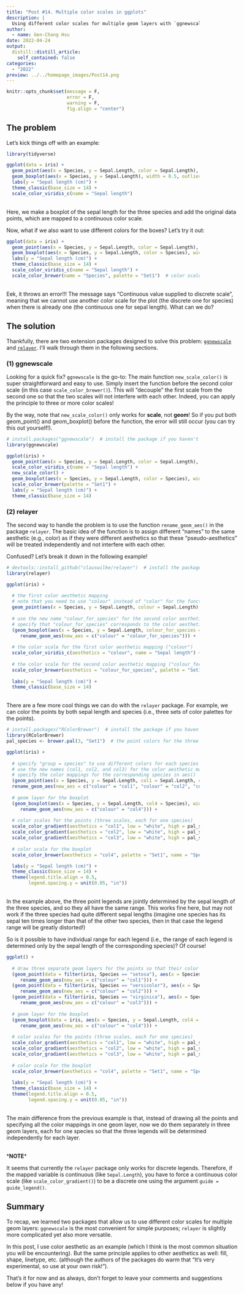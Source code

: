 ```yaml
---
title: "Post #14. Multiple color scales in ggplots"
description: |
  Using different color scales for multiple geom layers with `ggnewscale` and `relayer`
author:
  - name: Gen-Chang Hsu
date: 2022-04-24
output:
  distill::distill_article:
    self_contained: false
categories:
  - "2022"
preview: ../../homepage_images/Post14.png
---
```


<!-- Webpage style -->
<style>
d-article a {
    color: #2780e3 !important;
    border-bottom: none !important;
}

d-article a:hover {
    color: #2780e3 !important;
    border-bottom: 2px solid !important;
}

d-byline {
    margin-left: -10% !important;
}

d-title {
    margin-left: -10%;
}

d-title h1{
    font-size: 45px;
    width: 130%;
}

d-article {
    margin-left: -10%;
}

p {
    width: 120%;
}

d-article h2 {
    width: 120%;
}

d-article h3 {
  width: 120%;
  font-size: 28px;
}

div.article-footer{
    width: 120%;
}

d-article div.sourceCode { 
    width: 120% !important;
}

d-article pre { 
    width: 120% !important;
}

div.l-body {
    width: 120% !important;
}

div.l-body img {
    margin-right: 20% !important;
}

</style>

```r
knitr::opts_chunk$set(message = F, 
                      error = F, 
                      warning = F,
                      fig.align = "center")

```

<!-- Start of the article -->

## The problem

Let's kick things off with an example:

```r
library(tidyverse)

ggplot(data = iris) + 
  geom_point(aes(x = Species, y = Sepal.Length, color = Sepal.Length), position = position_jitter(width = 0.1)) + 
  geom_boxplot(aes(x = Species, y = Sepal.Length), width = 0.5, outlier.color = NA, fill = NA) + 
  labs(y = "Sepal length (cm)") + 
  theme_classic(base_size = 14) + 
  scale_color_viridis_c(name = "Sepal length")

```

<br>
Here, we make a boxplot of the sepal length for the three species and add the original data points, which are mapped to a continuous color scale.

Now, what if we also want to use different colors for the boxes? Let's try it out:

```r
ggplot(data = iris) + 
  geom_point(aes(x = Species, y = Sepal.Length, color = Sepal.Length), position = position_jitter(width = 0.1)) + 
  geom_boxplot(aes(x = Species, y = Sepal.Length, color = Species), width = 0.5, outlier.color = NA, fill = NA) +  # map species to color
  labs(y = "Sepal length (cm)") + 
  theme_classic(base_size = 14) + 
  scale_color_viridis_c(name = "Sepal length") + 
  scale_color_brewer(name = "Species", palette = "Set1")  # color scale for species

```

<br>
Eek, it throws an error!!! The message says "Continuous value supplied to discrete scale", meaning that we cannot use another color scale for the plot (the discrete one for species) when there is already one (the continuous one for sepal length). 
What can we do?

## The solution

Thankfully, there are two extension packages designed to solve this problem: [`ggnewscale`](https://eliocamp.github.io/ggnewscale/) and [`relayer`](https://github.com/clauswilke/relayer). I'll walk through them in the following sections.

### (1) ggnewscale

Looking for a quick fix? `ggnewscale` is the go-to: The main function `new_scale_color()` is super straightforward and easy to use. Simply insert the function before the second color scale (in this case `scale_color_brewer()`). This will "decouple" the first scale from the second one so that the two scales will not interfere with each other. Indeed, you can apply the principle to three or more color scales! 

By the way, note that `new_scale_color()` only works for **scale**, not **geom**! So if you put both geom_point() and geom_boxplot() before the function, the error will still occur (you can try this out yourself!).

```r
# install.packages("ggnewscale")  # install the package if you haven't
library(ggnewscale)

ggplot(iris) + 
  geom_point(aes(x = Species, y = Sepal.Length, color = Sepal.Length), position = position_jitter(width = 0.1)) + 
  scale_color_viridis_c(name = "Sepal length") + 
  new_scale_color() +
  geom_boxplot(aes(x = Species, y = Sepal.Length, color = Species), width = 0.5, outlier.color = NA, fill = NA) + 
  scale_color_brewer(palette = "Set1") + 
  labs(y = "Sepal length (cm)") + 
  theme_classic(base_size = 14)

```

### (2) relayer

The second way to handle the problem is to use the function `rename_geom_aes()` in the package `relayer`. The basic idea of the function is to assign different "names" to the same aesthetic (e.g., color) as if they were different aesthetics so that these "pseudo-aesthetics" will be treated independently and not interfere with each other. 

Confused? Let's break it down in the following example! 

```r
# devtools::install_github("clauswilke/relayer")  # install the package if you haven't
library(relayer)

ggplot(iris) +
  
  # the first color aesthetic mapping 
  # note that you need to use "colour" instead of "color" for the function to work!
  geom_point(aes(x = Species, y = Sepal.Length, colour = Sepal.Length), position = position_jitter(width = 0.1)) +
  
  # use the new name "colour_for_species" for the second color aesthetic mapping
  # specify that "colour_for_species" corresponds to the color aesthetic in rename_geom_aes()
  (geom_boxplot(aes(x = Species, y = Sepal.Length, colour_for_species = Species), width = 0.5, outlier.color = NA, fill = NA) %>% 
     rename_geom_aes(new_aes = c("colour" = "colour_for_species"))) + 
  
  # the color scale for the first color aesthetic mapping ("colour")
  scale_color_viridis_c(aesthetics = "colour", name = "Sepal length") + 
  
  # the color scale for the second color aesthetic mapping ("colour_for_species")
  scale_color_brewer(aesthetics = "colour_for_species", palette = "Set1", name = "Species") +
  
  labs(y = "Sepal length (cm)") + 
  theme_classic(base_size = 14)

```

<br>
There are a few more cool things we can do with the `relayer` package. For example, we can color the points by both sepal length and species (i.e., three sets of color palettes for the points).    

```r
# install.packages("RColorBrewer")  # install the package if you haven't
library(RColorBrewer)  
pal_species <- brewer.pal(3, "Set1")  # the point colors for the three species

ggplot(iris) +
  
  # specify "group = species" to use different colors for each species
  # use the new names (col1, col2, and col3) for the color aesthetic mappings
  # specify the color mappings for the corresponding species in aes() 
  (geom_point(aes(x = Species, y = Sepal.Length, col1 = Sepal.Length, col2 = Sepal.Length, col3 = Sepal.Length, group = Species), position = position_jitter(width = 0.1)) %>% 
  rename_geom_aes(new_aes = c("colour" = "col1", "colour" = "col2", "colour" = "col3"), aes(colour = case_when(group == 1 ~ col1, group == 2 ~ col2, group == 3 ~ col3)))) +
  
  # geom layer for the boxplot
  (geom_boxplot(aes(x = Species, y = Sepal.Length, col4 = Species), width = 0.5, outlier.color = NA, fill = NA) %>% 
     rename_geom_aes(new_aes = c("colour" = "col4"))) + 
  
  # color scales for the points (three scales, each for one species)
  scale_color_gradient(aesthetics = "col1", low = "white", high = pal_species[1], name = "setosa", guide = guide_legend(order = 1, direction = "horizontal", title.position = "top", keywidth = unit(0.05, "in"))) +
  scale_color_gradient(aesthetics = "col2", low = "white", high = pal_species[2], name = "versicolor", guide = guide_legend(order = 2, direction = "horizontal", title.position = "top", keywidth = unit(0.05, "in"))) +
  scale_color_gradient(aesthetics = "col3", low = "white", high = pal_species[3], name = "virginica", guide = guide_legend(order = 3, direction = "horizontal", title.position = "top", keywidth = unit(0.05, "in"))) +
  
  # color scale for the boxplot
  scale_color_brewer(aesthetics = "col4", palette = "Set1", name = "Species", guide = guide_legend(order = 4, direction = "vertical")) + 

  labs(y = "Sepal length (cm)") + 
  theme_classic(base_size = 14) + 
  theme(legend.title.align = 0.5,
        legend.spacing.y = unit(0.05, "in"))

```

<br>
In the example above, the three point legends are jointly determined by the sepal length of the three species, and so they all have the same range. This works fine here, but may not work if the three species had quite different sepal lengths (imagine one species has its sepal ten times longer than that of the other two species, then in that case the legend range will be greatly distorted!)

So is it possible to have individual range for each legend (i.e., the range of each legend is determined only by the sepal length of the corresponding species)? Of course!

```r
ggplot() +
  
  # draw three separate geom layers for the points so that their color aesthetic mappings are independent of each other
  (geom_point(data = filter(iris, Species == "setosa"), aes(x = Species, y = Sepal.Length, col1 = Sepal.Width), position = position_jitter(width = 0.1)) %>% 
     rename_geom_aes(new_aes = c("colour" = "col1"))) +
  (geom_point(data = filter(iris, Species == "versicolor"), aes(x = Species, y = Sepal.Length, col2 = Sepal.Width), position = position_jitter(width = 0.1)) %>% 
     rename_geom_aes(new_aes = c("colour" = "col2"))) +
  (geom_point(data = filter(iris, Species == "virginica"), aes(x = Species, y = Sepal.Length, col3 = Sepal.Width), position = position_jitter(width = 0.1)) %>% 
     rename_geom_aes(new_aes = c("colour" = "col3"))) +
  
  # geom layer for the boxplot
  (geom_boxplot(data = iris, aes(x = Species, y = Sepal.Length, col4 = Species), width = 0.5, outlier.color = NA, fill = NA) %>%
     rename_geom_aes(new_aes = c("colour" = "col4"))) +
  
  # color scales for the points (three scales, each for one species)
  scale_color_gradient(aesthetics = "col1", low = "white", high = pal_species[1], name = "setosa", guide = guide_legend(order = 1, direction = "horizontal", title.position = "top", keywidth = unit(0.05, "in"))) +
  scale_color_gradient(aesthetics = "col2", low = "white", high = pal_species[2], name = "versicolor", guide = guide_legend(order = 2, direction = "horizontal", title.position = "top", keywidth = unit(0.05, "in"))) +
  scale_color_gradient(aesthetics = "col3", low = "white", high = pal_species[3], name = "virginica", guide = guide_legend(order = 3, direction = "horizontal", title.position = "top", keywidth = unit(0.05, "in"))) +
  
  # color scale for the boxplot
  scale_color_brewer(aesthetics = "col4", palette = "Set1", name = "Species", guide = guide_legend(order = 4, direction = "vertical")) +
  
  labs(y = "Sepal length (cm)") + 
  theme_classic(base_size = 14) + 
  theme(legend.title.align = 0.5,
        legend.spacing.y = unit(0.05, "in"))

```

<br>
The main difference from the previous example is that, instead of drawing all the points and specifying all the color mappings in one geom layer, now we do them separately in three geom layers, each for one species so that the three legends will be determined independently for each layer.

<br>
***NOTE**\*

It seems that currently the `relayer` package only works for discrete legends. Therefore, if the mapped variable is continuous (like `Sepal.Length`), you have to force a continuous color scale (like `scale_color_gradient()`) to be a discrete one using the argument `guide = guide_legend()`.


## Summary

To recap, we learned two packages that allow us to use different color scales for multiple geom layers: `ggnewscale` is the most convenient for simple purposes; `relayer` is slightly more complicated yet also more versatile.

In this post, I use color aesthetic as an example (which I think is the most common situation you will be encountering). But the same principle applies to other aesthetics as well: fill, shape, linetype, etc. (although the authors of the packages do warm that "It’s very experimental, so use at your own risk!").

That's it for now and as always, don't forget to leave your comments and suggestions below if you have any!



